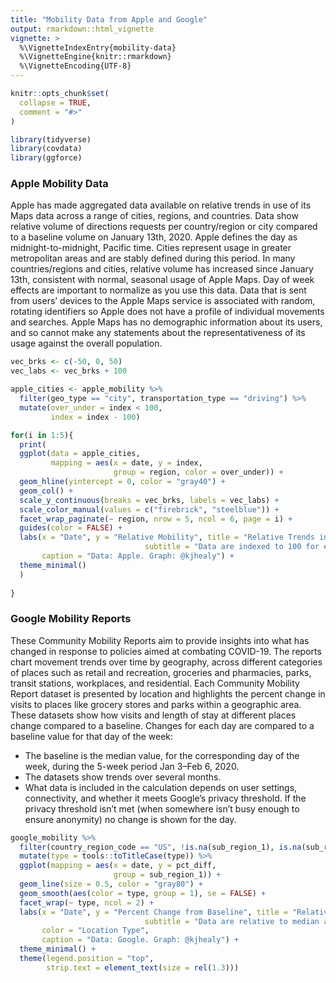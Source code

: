 ```yaml
---
title: "Mobility Data from Apple and Google"
output: rmarkdown::html_vignette
vignette: >
  %\VignetteIndexEntry{mobility-data}
  %\VignetteEngine{knitr::rmarkdown}
  %\VignetteEncoding{UTF-8}
---
```


```r
knitr::opts_chunk$set(
  collapse = TRUE,
  comment = "#>"
)
```

```r
library(tidyverse)
library(covdata)
library(ggforce)
```

### Apple Mobility Data
Apple has made aggregated data available on relative trends in use of its Maps data across a range of cities, regions, and countries. Data show relative volume of directions requests per country/region or city compared to a baseline volume on January 13th, 2020. Apple defines the day as midnight-to-midnight, Pacific time. Cities represent usage in greater metropolitan areas and are stably defined during this period. In many countries/regions and cities, relative volume has increased since January 13th, consistent with normal, seasonal usage of Apple Maps. Day of week effects are important to normalize as you use this data. Data that is sent from users’ devices to the Apple Maps service is associated with random, rotating identifiers so Apple does not have a profile of individual movements and searches. Apple Maps has no demographic information about its users, and so cannot make any statements about the representativeness of its usage against the overall population.

```r
vec_brks <- c(-50, 0, 50)
vec_labs <- vec_brks + 100
```

```r
apple_cities <- apple_mobility %>% 
  filter(geo_type == "city", transportation_type == "driving") %>%
  mutate(over_under = index < 100, 
         index = index - 100) 

for(i in 1:5){
  print(
  ggplot(data = apple_cities,
         mapping = aes(x = date, y = index, 
                       group = region, color = over_under)) + 
  geom_hline(yintercept = 0, color = "gray40") + 
  geom_col() + 
  scale_y_continuous(breaks = vec_brks, labels = vec_labs) + 
  scale_color_manual(values = c("firebrick", "steelblue")) +
  facet_wrap_paginate(~ region, nrow = 5, ncol = 6, page = i) + 
  guides(color = FALSE) + 
  labs(x = "Date", y = "Relative Mobility", title = "Relative Trends in Apple Maps Usage for Driving, Selected Cities", 
                              subtitle = "Data are indexed to 100 for each city's usage on January 13th 2020", 
       caption = "Data: Apple. Graph: @kjhealy") + 
  theme_minimal()
  )
  
}  
```



### Google Mobility Reports
These Community Mobility Reports aim to provide insights into what has changed in response to policies aimed at combating COVID-19. The reports chart movement trends over time by geography, across different categories of places such as retail and recreation, groceries and pharmacies, parks, transit stations, workplaces, and residential. Each Community Mobility Report dataset is presented by location and highlights the percent change in visits to places like grocery stores and parks within a geographic area. These datasets show how visits and length of stay at different places change compared to a baseline. Changes for each day are compared to a baseline value for that day of the week:

- The baseline is the median value, for the corresponding day of the week, during the 5-week period Jan 3–Feb 6, 2020.
- The datasets show trends over several months.
- What data is included in the calculation depends on user settings, connectivity, and whether it meets Google's privacy threshold. If the privacy threshold isn’t met (when somewhere isn’t busy enough to ensure anonymity) no change is shown for the day. 

```r
google_mobility %>% 
  filter(country_region_code == "US", !is.na(sub_region_1), is.na(sub_region_2)) %>%
  mutate(type = tools::toTitleCase(type)) %>%
  ggplot(mapping = aes(x = date, y = pct_diff, 
                       group = sub_region_1)) + 
  geom_line(size = 0.5, color = "gray80") + 
  geom_smooth(aes(color = type, group = 1), se = FALSE) + 
  facet_wrap(~ type, ncol = 2) + 
  labs(x = "Date", y = "Percent Change from Baseline", title = "Relative Trends in Mobility for Kinds of Location in the US, by State", 
                              subtitle = "Data are relative to median activity between Jan 3rd and Feb 6th",
       color = "Location Type", 
       caption = "Data: Google. Graph: @kjhealy") + 
  theme_minimal() + 
  theme(legend.position = "top", 
        strip.text = element_text(size = rel(1.3)))
  
```

